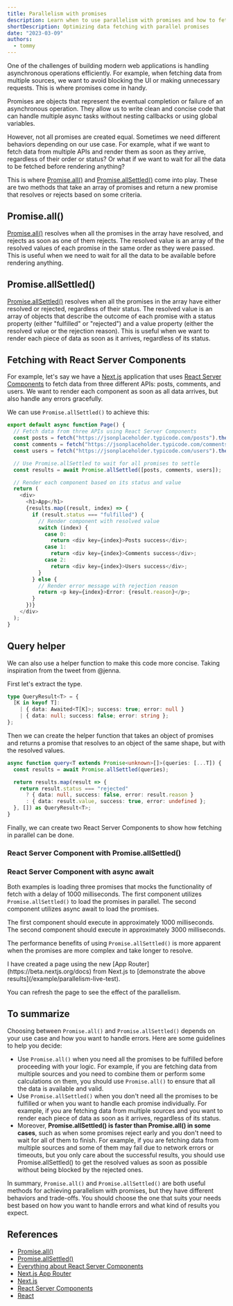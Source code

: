 ```yaml
---
title: Parallelism with promises
description: Learn when to use parallelism with promises and how to fetch data efficiently with React Server Components. Get insights and tips on optimizing your React app performance with parallelism.
shortDescription: Optimizing data fetching with parallel promises
date: "2023-03-09"
authors:
  - tommy
---
```


One of the challenges of building modern web applications is handling asynchronous operations efficiently. For example, when fetching data from multiple sources, we want to avoid blocking the UI or making unnecessary requests. This is where promises come in handy.

Promises are objects that represent the eventual completion or failure of an asynchronous operation. They allow us to write clean and concise code that can handle multiple async tasks without nesting callbacks or using global variables.

However, not all promises are created equal. Sometimes we need different behaviors depending on our use case. For example, what if we want to fetch data from multiple APIs and render them as soon as they arrive, regardless of their order or status? Or what if we want to wait for all the data to be fetched before rendering anything?

This is where [Promise.all()](https://developer.mozilla.org/en-US/docs/Web/JavaScript/Reference/Global_Objects/Promise/all) and [Promise.allSettled()](https://developer.mozilla.org/en-US/docs/Web/JavaScript/Reference/Global_Objects/Promise/allSettled) come into play. These are two methods that take an array of promises and return a new promise that resolves or rejects based on some criteria.

## Promise.all()

[Promise.all()](https://developer.mozilla.org/en-US/docs/Web/JavaScript/Reference/Global_Objects/Promise/all) resolves when all the promises in the array have resolved, and rejects as soon as one of them rejects. The resolved value is an array of the resolved values of each promise in the same order as they were passed. This is useful when we need to wait for all the data to be available before rendering anything.

## Promise.allSettled()

[Promise.allSettled()](https://developer.mozilla.org/en-US/docs/Web/JavaScript/Reference/Global_Objects/Promise/allSettled) resolves when all the promises in the array have either resolved or rejected, regardless of their status. The resolved value is an array of objects that describe the outcome of each promise with a status property (either "fulfilled" or "rejected") and a value property (either the resolved value or the rejection reason). This is useful when we want to render each piece of data as soon as it arrives, regardless of its status.

## Fetching with React Server Components

For example, let's say we have a [Next.js](https://nextjs.org/) application that uses [React Server Components](https://vercel.com/blog/everything-about-react-server-components) to fetch data from three different APIs: posts, comments, and users. We want to render each component as soon as all data arrives, but also handle any errors gracefully.

We can use `Promise.allSettled()` to achieve this:

```typescript
export default async function Page() {
  // Fetch data from three APIs using React Server Components
  const posts = fetch("https://jsonplaceholder.typicode.com/posts").then(x => x.json());
  const comments = fetch("https://jsonplaceholder.typicode.com/comments").then(x => x.json());
  const users = fetch("https://jsonplaceholder.typicode.com/users").then(x => x.json());

  // Use Promise.allSettled to wait for all promises to settle
  const results = await Promise.allSettled([posts, comments, users]);

  // Render each component based on its status and value
  return (
    <div>
      <h1>App</h1>
      {results.map((result, index) => {
        if (result.status === "fulfilled") {
          // Render component with resolved value
          switch (index) {
            case 0:
              return <div key={index}>Posts success</div>;
            case 1:
              return <div key={index}>Comments success</div>;
            case 2:
              return <div key={index}>Users success</div>;
          }
        } else {
          // Render error message with rejection reason
          return <p key={index}>Error: {result.reason}</p>;
        }
      })}
    </div>
  );
}
```

## Query helper

We can also use a helper function to make this code more concise. Taking inspiration from the tweet from @jenna.

<Tweet id="1633441945212076033" />

First let's extract the type.

```typescript
type QueryResult<T> = {
  [K in keyof T]:
    | { data: Awaited<T[K]>; success: true; error: null }
    | { data: null; success: false; error: string };
};
```

Then we can create the helper function that takes an object of promises and returns a promise that resolves to an object of the same shape, but with the resolved values.

```typescript
async function query<T extends Promise<unknown>[]>(queries: [...T]) {
  const results = await Promise.allSettled(queries);

  return results.map(result => {
    return result.status === "rejected"
      ? { data: null, success: false, error: result.reason }
      : { data: result.value, success: true, error: undefined };
  }, []) as QueryResult<T>;
}
```

Finally, we can create two React Server Components to show how fetching in parallel can be done.

### React Server Component with Promise.allSettled()

<ComponentSource src="/app/example/parallelism-live-test/_components/parallelism-live-test-all-settled.tsx" />

### React Server Component with async await

<ComponentSource src="/app/example/parallelism-live-test/_components/parallelism-live-test-async-await.tsx" />

Both examples is loading three promises that mocks the functionality of fetch with a delay
of 1000 milliseconds. The first component utilizes `Promise.allSettled()` to load the promises
in parallel. The second component utilizes async await to load the promises.

The first component should execute in approximately 1000 milliseconds. The second component
should execute in approximately 3000 milliseconds.

The performance benefits of using `Promise.allSettled()` is more apparent when the promises
are more complex and take longer to resolve.

<Callout>
<ParallelismWithPromisesExample />
I have created a page using the new [App
Router](https://beta.nextjs.org/docs) from Next.js to [demonstrate the above
results](/example/parallelism-live-test).

You can refresh the page to see the effect of the parallelism.

</Callout>

## To summarize

Choosing between `Promise.all()` and `Promise.allSettled()` depends on your use case and how you want to handle errors. Here are some guidelines to help you decide:

- Use `Promise.all()` when you need all the promises to be fulfilled before proceeding with your logic. For example, if you are fetching data from multiple sources and you need to combine them or perform some calculations on them, you should use `Promise.all()` to ensure that all the data is available and valid.
- Use `Promise.allSettled()` when you don't need all the promises to be fulfilled or when you want to handle each promise individually. For example, if you are fetching data from multiple sources and you want to render each piece of data as soon as it arrives, regardless of its status.
- Moreover, **Promise.allSettled() is faster than Promise.all() in some cases**, such as when some promises reject early and you don't need to wait for all of them to finish. For example, if you are fetching data from multiple sources and some of them may fail due to network errors or timeouts, but you only care about the successful results, you should use Promise.allSettled() to get the resolved values as soon as possible without being blocked by the rejected ones.

In summary, `Promise.all()` and `Promise.allSettled()` are both useful methods for achieving parallelism with promises, but they have different behaviors and trade-offs. You should choose the one that suits your needs best based on how you want to handle errors and what kind of results you expect.

## References

- [Promise.all()](https://developer.mozilla.org/en-US/docs/Web/JavaScript/Reference/Global_Objects/Promise/all)
- [Promise.allSettled()](https://developer.mozilla.org/en-US/docs/Web/JavaScript/Reference/Global_Objects/Promise/allSettled)
- [Everything about React Server Components](https://vercel.com/blog/everything-about-react-server-components)
- [Next.js App Router](https://beta.nextjs.org/docs)
- [Next.js](https://nextjs.org/)
- [React Server Components](https://reactjs.org/blog/2020/12/21/data-fetching-with-react-server-components.html)
- [React](https://reactjs.org/)
